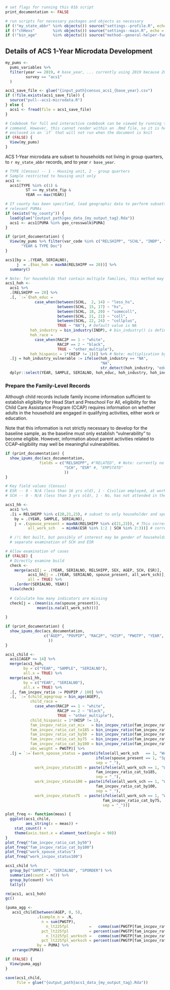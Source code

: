 
<!-- This .Rmd file is set up to run either independently by checking for 
the presence of necessary objects in the global environment and running 
related scripts if not, or also as a child to the "main-doc". For that latter
reason, comments and headings that are not relevant to a final report to
pubic audiences are suppressed or moved to code chunks that can optionally be 
`echo`ed as desired. -->

```r
# set flags for running this 01b script
print_documentation <- FALSE
```

```r
# run scripts for necessary packages and objects as necessary
if (!"my_state_abbr" %in% objects()) source("settings--profile.R", echo = FALSE)
if (!"chHexs"        %in% objects()) source("settings--main.R", echo = FALSE)
if (!"bin_age"       %in% objects()) source("method--general-helper-functions.R", echo = FALSE)
```

## Details of ACS 1-Year Microdata Development

```r
my_pums <- 
  pums_variables %>% 
  filter(year == 2019, # base_year, ... currently using 2019 because 2021 documentation is not yet available for the current version of tidycensus
         survey == "acs1"
  )

acs1_save_file <- glue("{input_path}census_acs1_{base_year}.csv")
if (!file.exists(acs1_save_file)) {
  source("pull--acs1-microdata.R")
} else {
  acs1 <- fread(file = acs1_save_file)
}
```


```r
# Codebook for full and interactive codebook can be viewed by running the `View(pums_variables)`
# command. However, this cannot render within an .Rmd file, so it is here 
# enclosed in an `if` that will not run when the document is knit
if (FALSE) {
  View(my_pums)
}
```

ACS 1-Year microdata are subset to households not living in group quarters, to `r my_state_abbr` records, and to year `r base_year`.

```r
# TYPE (Census) -- 1 - Housing unit, 2 - group quarters
# Sample restricted to housing unit only
acs1 <- 
  acs1[TYPE %in% c(1) &
         ST == my_state_fip &
         YEAR == max(YEAR)]

# If county has been specified, load geographic data to perform subsetting to
# relevant PUMAs
if (exists("my_county")) {
  load(glue("{output_path}geo_data_{my_output_tag}.Rda"))
  acs1 <- acs1[PUMA %in% geo_crosswalk$PUMA]
}
```


```r
if (print_documentation) {
  View(my_pums %>% filter(var_code %in% c("RELSHIPP", "SCHL", "INDP", "RAC2P", "HISP")),
       "YEAR & TYPE Doc")
}
```

```r
acs1[by = .(YEAR, SERIALNO),
     j  = .(has_hoh = maxNA(RELSHIPP == 20))] %>% 
  summary()
```


```r
# Note: for households that contain multiple families, this method may produce inaccurate results (i.e., head of household may be unrelated to child in multi-family households).
acs1_hoh <- 
  acs1 %>%
  .[RELSHIPP == 20] %>%
  .[, `:=`(hoh_educ = 
             case_when(between(SCHL,  2, 14) ~ "less_hs", 
                       between(SCHL, 15, 17) ~ "hs", 
                       between(SCHL, 18, 20) ~ "somecoll", 
                       between(SCHL, 21, 21) ~ "coll", 
                       between(SCHL, 22, 24) ~ "collplus", 
                       TRUE ~ "NA"), # Default value is NA
           hoh_industry = bin_industry(INDP), # bin_industry() is defined in the `helper` script
           hoh_race =
             case_when(RAC2P == 1 ~ "white", 
                       RAC2P == 2 ~ "black", 
                       TRUE ~ "other_multiple"),
           hoh_hispanic = 1*(HISP != 1))] %>% # Note: multiplication by 1 converts the TRUE/FALSE output to 1/0
  .[j = hoh_industry_vulnerable := ifelse(hoh_industry == "NA", 
                                          "NA", 
                                          str_detect(hoh_industry, "educhealth|food"))] %>% # Note: the second argument to str_detect() uses regular experessions. For reference, see e.g. https://regexone.com/
  dplyr::select(YEAR, SAMPLE, SERIALNO, hoh_educ, hoh_industry, hoh_industry_vulnerable, hoh_race, hoh_hispanic)
```


### Prepare the Family-Level Records

Although child records include family income information sufficient to establish eligibility for Head Start and Preschool For All, eligibility for the Child Care Assistance Program (CCAP) requires information on whether adults in the household are engaged in qualifying activities, either work or education.

Note that this information is not strictly necessary to develop for the baseline sample, as the baseline must only establish "vulnerability" to become eligible. However, information about parent activities related to CCAP-eligibility may well be meaningful vulnerabilities.

```r
if (print_documentation) {
  show_ipums_doc(acs_documentation, 
               fields = c("RELSHIPP", #"RELATED", # Note: currently no info on detailed  relationship in Census data (versus our original source of IPUMS)
                          "SCH", "ESR" #, "EMPSTATD"
                          ))  
}
```



```r

# Key field values (Census)
# ESR -- 0 - N/A (less than 16 yrs old), 1 - Civilian employed, at work, 2 - Civilian employed, with a job but not at work, 3 - Unemployed, 4 - Armed forces, at work, 5 - Armed forces, with a job but not at work, 6 - Not in labor force
# SCH -- 0 - N/A (less than 3 yrs old), 1 - No, has not attended in the last 3 months, 2 - Yes, public school or public college, 3 - Yes, private school or college or home school

acs1_hh <-
  acs1 %>% 
  .[i = RELSHIPP %in% c(20,21,23), # subset to only householder and spouse records
    by = .(YEAR, SAMPLE, SERIALNO),
    j = .(spouse_present = maxNA(RELSHIPP %in% c(21,23)), # This corresponds to spouse
          all_work_sch   = minNA(ESR %in% 1:2 | SCH %in% 2:3))] # corresponds to working, or in school

  # /!\ Not built, but possibly of interest may be gender of households, and
  # separate examination of SCH and ESR

# Allow examination of cases
if (FALSE) {
  # Directly examine build
  check <- 
    merge(acs1[j = .(YEAR, SERIALNO, RELSHIPP, SEX, AGEP, SCH, ESR)],
          acs1_hh[j = .(YEAR, SERIALNO, spouse_present, all_work_sch)],
          all = TRUE) %>% 
    .[order(SERIALNO, YEAR)]
  View(check)
  
  # Calculate how many indicators are missing
  check[j = .(mean(is.na(spouse_present)),
              mean(is.na(all_work_sch)))]
  
}
```

<!-- ### Prepare Child Records -->

```r
if (print_documentation) {
  show_ipums_doc(acs_documentation,
                 c("AGEP", "POVPIP", "RAC2P", "HISP", "PWGTP", "YEAR", "SERIALNO"#, "FAMUNIT" # no variables for famunit 
                   ))
}
```

```r
acs1_child <- 
  acs1[AGEP <= 14] %>% 
  merge(acs1_hoh, 
        by = c("YEAR", "SAMPLE", "SERIALNO"), 
        all.x = TRUE) %>%
  merge(acs1_hh,
        by = c("YEAR", "SERIALNO"),
        all.x = TRUE) %>% 
  .[, fam_incpov_ratio := POVPIP / 100] %>% 
  .[, `:=`(child_agegroup = bin_age(AGEP),
           child_race = 
             case_when(RAC2P == 1 ~ "white",
                       RAC2P == 2 ~ "black",
                       TRUE ~ "other_multiple"),
           child_hispanic = 1*(HISP != 1),
           fam_incpov_ratio_cat_mix   = bin_incpov_ratio(fam_incpov_ratio, pov_breaks = c(0, 0.50, 1.00, 2.00, 3.00)),
           fam_incpov_ratio_cat_to185 = bin_incpov_ratio(fam_incpov_ratio, pov_breaks = c(0, 0.50, 1.25, 1.85, 3.00)),
           fam_incpov_ratio_cat_by50  = bin_incpov_ratio(fam_incpov_ratio, pov_breaks = seq(0, 3, by = 0.5)),
           fam_incpov_ratio_cat_by75  = bin_incpov_ratio(fam_incpov_ratio, pov_breaks = seq(0, 3, by = 0.75)),
           fam_incpov_ratio_cat_by100 = bin_incpov_ratio(fam_incpov_ratio, pov_breaks = seq(0, 3, by = 1.0)),
           obs_weight = PWGTP)] %>% 
  .[j = `:=`(work_spouse_status = paste(ifelse(all_work_sch   == 1, "WorkElig",      "NotWorkElig"),
                                        ifelse(spouse_present == 1, "SpousePresent", "NoSpousePresent"),
                                        sep = "_"),
             work_incpov_status185 = paste(ifelse(all_work_sch == 1, "WorkElig", "NotWorkElig"),
                                        fam_incpov_ratio_cat_to185,
                                        sep = "_"),
             work_incpov_status100 = paste(ifelse(all_work_sch == 1, "WorkElig", "NotWorkElig"),
                                        fam_incpov_ratio_cat_by100,
                                        sep = "_"),
             work_incpov_status75  = paste(ifelse(all_work_sch == 1, "WorkElig", "NotWorkElig"),
                                           fam_incpov_ratio_cat_by75,
                                           sep = "_"))]
```

```r
plot_freq <- function(meas) {
  ggplot(acs1_child,
         aes_string(x = meas)) +
    stat_count() + 
    theme(axis.text.x = element_text(angle = 90))
}
plot_freq("fam_incpov_ratio_cat_by50")
plot_freq("fam_incpov_ratio_cat_by100")
plot_freq("work_spouse_status")
plot_freq("work_incpov_status100")
```



```r
acs1_child %>% 
  group_by("SAMPLE", "SERIALNO", "SPORDER") %>% 
  summarize(count = n()) %>% 
  group_by(count) %>% 
  tally() 
```


```r
rm(acs1, acs1_hoh)
gc()
```

```r
(puma_agg <- 
   acs1_child[between(AGEP, 0, 5),
              .(sample_n = .N,
                n = sum(PWGTP),
                  n_lt225fpl         =   comma(sum(PWGTP[fam_incpov_ratio <= 2.25])),
                pct_lt225fpl         = percent(sum(PWGTP[fam_incpov_ratio <= 2.25]) / sum(PWGTP), accuracy = 0.01),
                  n_lt225fpl_worksch =   comma(sum(PWGTP[fam_incpov_ratio <= 2.25 & all_work_sch == 1])),
                pct_lt225fpl_worksch = percent(sum(PWGTP[fam_incpov_ratio <= 2.25 & all_work_sch == 1]) / sum(PWGTP), accuracy = 0.01)),
              by = PUMA] %>% 
   arrange(PUMA))

if (FALSE) {
  View(puma_agg)
}
```


```r
save(acs1_child,
     file = glue("{output_path}acs1_data_{my_output_tag}.Rda"))
```
